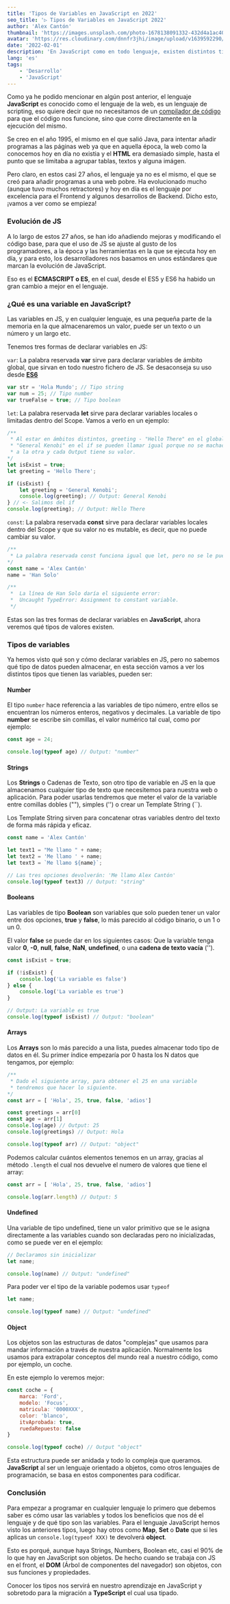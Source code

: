 ```yaml
---
title: 'Tipos de Variables en JavaScript en 2022'
seo_title: '▷ Tipos de Variables en JavaScript 2022'
author: 'Alex Cantón'
thumbnail: 'https://images.unsplash.com/photo-1678138091332-432d4a1ac407?q=80&w=3270&auto=format&fit=crop&ixlib=rb-4.1.0&ixid=M3wxMjA3fDB8MHxwaG90by1wYWdlfHx8fGVufDB8fHx8fA%3D%3D'
avatar: 'https://res.cloudinary.com/dnnfr3jhi/image/upload/v1639592290/Blog/alex_r0u07u.jpeg'
date: '2022-02-01'
description: 'En JavaScript como en todo lenguaje, existen distintos tipos de variables. String para los textos, number para los números, boolean para los valores verdaderos y falsos... y un largo etc. Aprende todos los tipos de variables que hay en JavaScript con Alex Cantón.'
lang: 'es'
tags:
    - 'Desarrollo'
    - 'JavaScript'
---
```


Como ya he podido mencionar en algún post anterior, el lenguaje **JavaScript** es conocido como el lenguaje de la web, es un lenguaje de scripting, eso quiere decir que no necesitamos de un [compilador de código](https://es.ryte.com/wiki/Compilador) para que el código nos funcione, sino que corre directamente en la ejecución del mismo.

Se creo en el año 1995, el mismo en el que salió Java, para intentar añadir programas a las páginas web ya que en aquella época, la web como la conocemos hoy en día no existia y el **HTML** era demasiado simple, hasta el punto que se limitaba a agrupar tablas, textos y alguna imágen.

Pero claro, en estos casi 27 años, el lenguaje ya no es el mismo, el que se creó para añadir programas a una web pobre. Ha evolucionado mucho (aunque tuvo muchos retractores) y hoy en día es el lenguaje por excelencia para el Frontend y algunos desarrollos de Backend. Dicho esto, ¡vamos a ver como se empieza!

### Evolución de JS

A lo largo de estos 27 años, se han ido añadiendo mejoras y modificando el código base, para que el uso de JS se ajuste al gusto de los programadores, a la época y las herramientas en la que se ejecuta hoy en día, y para esto, los desarrolladores nos basamos en unos estándares que marcan la evolución de JavaScript.

Eso es el **ECMASCRIPT o ES**, en el cual, desde el ES5 y ES6 ha habido un gran cambio a mejor en el lenguaje.

### ¿Qué es una variable en JavaScript?

Las variables en JS, y en cualquier lenguaje, es una pequeña parte de la memoria en la que almacenaremos un valor, puede ser un texto o un número y un largo etc.

Tenemos tres formas de declarar variables en JS:

`var`: La palabra reservada **var** sirve para declarar variables de ámbito global, que sirvan en todo nuestro fichero de JS. Se desaconseja su uso desde **[ES6](https://www.w3schools.com/js/js_es6.asp)**

```js
var str = 'Hola Mundo'; // Tipo string
var num = 25; // Tipo number
var trueFalse = true; // Tipo boolean
```

`let`: La palabra reservada **let** sirve para declarar variables locales o limitadas dentro del Scope. Vamos a verlo en un ejemplo:

```js
/**
 * Al estar en ámbitos distintos, greeting - "Hello There" en el global y greeting - 
 * "General Kenobi" en el if se pueden llamar igual porque no se machaca la una 
 * a la otra y cada Output tiene su valor.
*/
let isExist = true;
let greeting = 'Hello There';

if (isExist) {
    let greeting = 'General Kenobi';
    console.log(greeting); // Output: General Kenobi
} // <- Salimos del if
console.log(greeting); // Output: Hello There

```

`const`: La palabra reservada **const** sirve para declarar variables locales dentro del Scope y que su valor no es mutable, es decir, que no puede cambiar su valor.

```js
/**
 * La palabra reservada const funciona igual que let, pero no se le puede cambiar el valor.
*/
const name = 'Alex Cantón'
name = 'Han Solo'

/**
 *  La línea de Han Solo daría el siguiente error: 
 *  Uncaught TypeError: Assignment to constant variable.
 */

```

Estas son las tres formas de declarar variables en **JavaScript**, ahora veremos qué tipos de valores existen.

### Tipos de variables

Ya hemos visto qué son y cómo declarar variables en JS, pero no sabemos qué tipo de datos pueden almacenar, en esta sección vamos a ver los distintos tipos que tienen las variables, pueden ser:

#### Number

El tipo `number` hace referencia a las variables de tipo número, entre ellos se encuentran los números enteros, negativos y decimales. La variable de tipo **number** se escribe sin comillas, el valor numérico tal cual, como por ejemplo:
```js
const age = 24;

console.log(typeof age) // Output: "number"
```

#### Strings

Los **Strings** o Cadenas de Texto, son otro tipo de variable en JS en la que almacenamos cualquier tipo de texto que necesitemos para nuestra web o aplicación. Para poder usarlas tendremos que meter el valor de la variable entre comillas dobles (""), simples ('') o crear un Template String (``).

Los Template String sirven para concatenar otras variables dentro del texto de forma más rápida y eficaz.

```js
const name = 'Alex Cantón'

let text1 = "Me llamo " + name;
let text2 = 'Me llamo ' + name;
let text3 = `Me llamo ${name}`;

// Las tres opciones devolverán: 'Me llamo Alex Cantón'
console.log(typeof text3) // Output: "string"
```

#### Booleans

Las variables de tipo **Boolean** son variables que solo pueden tener un valor entre dos opciones, **true** y **false**, lo más parecido al código binario, o un 1 o un 0.

El valor **false** se puede dar en los siguientes casos: Que la variable tenga valor **0**, **-0**, **null**, **false**, **NaN**, **undefined**, o una **cadena de texto vacía** ('').

```js
const isExist = true;

if (!isExist) {
    console.log('La variable es false')
} else {
    console.log('La variable es true')
}

// Output: La variable es true
console.log(typeof isExist) // Output: "boolean"
```

#### Arrays

Los **Arrays** son lo más parecido a una lista, puedes almacenar todo tipo de datos en él. Su primer índice empezaría por 0 hasta los N datos que tengamos, por ejemplo:

```js
/**
 * Dado el siguiente array, para obtener el 25 en una variable
 * tendremos que hacer lo siguiente.
*/
const arr = [ 'Hola', 25, true, false, 'adios']

const greetings = arr[0]
const age = arr[1]
console.log(age) // Output: 25
console.log(greetings) // Output: Hola

console.log(typeof arr) // Output: "object"
```

Podemos calcular cuántos elementos tenemos en un array, gracias al método `.length` el cual nos devuelve el numero de valores que tiene el array:

```js
const arr = [ 'Hola', 25, true, false, 'adios']

console.log(arr.length) // Output: 5
```

#### Undefined

Una variable de tipo undefined, tiene un valor primitivo que se le asigna directamente a las variables cuando son declaradas pero no inicializadas, como se puede ver en el ejemplo:

```js
// Declaramos sin inicializar
let name;

console.log(name) // Output: "undefined"
```

Para poder ver el tipo de la variable podemos usar `typeof`

```js
let name;

console.log(typeof name) // Output: "undefined"
```

#### Object

Los objetos son las estructuras de datos "complejas" que usamos para mandar información a través de nuestra aplicación. Normalmente los usamos para extrapolar conceptos del mundo real a nuestro código, como por ejemplo, un coche.

En este ejemplo lo veremos mejor:

```js
const coche = {
    marca: 'Ford',
    modelo: 'Focus',
    matricula: '0000XXX',
    color: 'blanco',
    itvAprobada: true,
    ruedaRepuesto: false
}

console.log(typeof coche) // Output "object"
```

Esta estructura puede ser anidada y todo lo compleja que queramos. **JavaScript** al ser un lenguaje orientado a objetos, como otros lenguajes de programación, se basa en estos componentes para codificar.

### Conclusión

Para empezar a programar en cualquier lenguaje lo primero que debemos saber es cómo usar las variables y todos los beneficios que nos dé el lenguaje y de qué tipo son las variables. Para el lenguaje JavaScript hemos visto los anteriores tipos, luego hay otros como **Map**, **Set** o **Date** que si les aplicas un `console.log(typeof XXX)` te devolverá **object**.

Esto es porqué, aunque haya Strings, Numbers, Boolean etc, casi el 90% de lo que hay en JavaScript son objetos. De hecho cuando se trabaja con JS en el front, el **DOM** (Árbol de componentes del navegador) son objetos, con sus funciones y propiedades.

Conocer los tipos nos servirá en nuestro aprendizaje en JavaScript y sobretodo para la migración a **TypeScript** el cual usa tipado.
